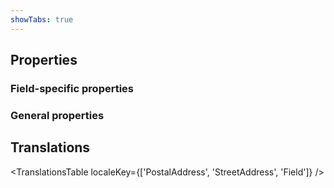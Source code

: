 ```yaml
---
showTabs: true
---
```



## Properties

### Field-specific properties

<PropertiesTable props={AddressProperties} />

### General properties

<PropertiesTable props={FieldProperties} />

## Translations

<TranslationsTable
  localeKey={['PostalAddress', 'StreetAddress', 'Field']}
/>
